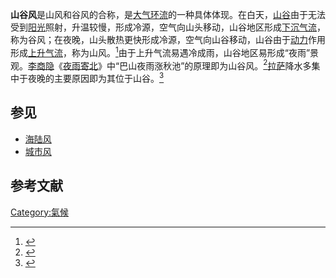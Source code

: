 '''山谷风'''是山风和谷风的合称，是[[大气环流|大气环流]]的一种具体体现。在白天，[[山谷|山谷]]由于无法受到[[阳光|阳光]]照射，升温较慢，形成冷源，空气向山头移动，山谷地区形成[[下沉气流|下沉气流]]，称为谷风；在夜晚，山头散热更快形成冷源，空气向山谷移动，山谷由于[[动力|动力]]作用形成[[上升气流|上升气流]]，称为山风。<ref>{{Cite book | title = 地理 普通高中课程标准实验教材| publisher = 人民教育出版社| language = zh-hans }} </ref>由于上升气流易遇冷成雨，山谷地区易形成“夜雨”景观。[[李商隐|李商隐]]《[[夜雨寄北|夜雨寄北]]》中“巴山夜雨涨秋池”的原理即为山谷风。<ref>{{Cite book | title = 重难点手册RJ地理必修一| publisher = 华中师范大学出版社 | language = zh-hans }} </ref>[[拉萨|拉萨]]降水多集中于夜晚的主要原因即为其位于山谷。<ref>{{cite web|url=http://www.leleketang.com/lib/21458494.shtml|title=下列关于拉萨夜雨成因的正确解释是|access-date=2016-07-25|archive-url=https://web.archive.org/web/20160816164010/http://www.leleketang.com/lib/21458494.shtml|archive-date=2016-08-16|dead-url=yes}}</ref>

== 参见 ==
*[[海陆风|海陆风]]
*[[城市风|城市风]]

==参考文献==
{{Reflist}}

{{climate-stub}}

[[Category:氣候|Category:氣候]]